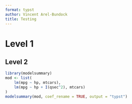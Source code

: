 ```yaml
---
format: typst
author: Vincent Arel-Bundock
title: Testing
---
```


# Level 1

```{=typst}
#lorem(30)
```

## Level 2

```r
library(modelsummary)
mod <- list(
    lm(mpg ~ hp, mtcars),
    lm(mpg ~ hp + I(qsec^2), mtcars)
)
modelsummary(mod, coef_rename = TRUE, output = "typst")
```